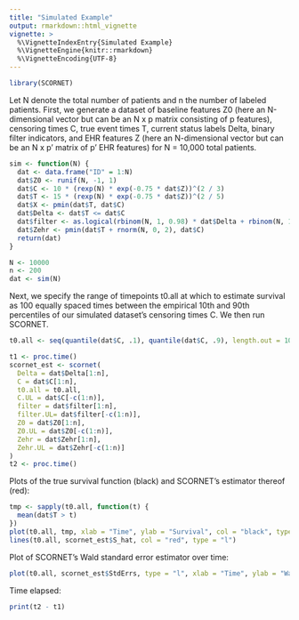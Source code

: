 ```yaml
---
title: "Simulated Example"
output: rmarkdown::html_vignette
vignette: >
  %\VignetteIndexEntry{Simulated Example}
  %\VignetteEngine{knitr::rmarkdown}
  %\VignetteEncoding{UTF-8}
---
```


```r
library(SCORNET)
```

Let N denote the total number of patients and n the number of labeled patients. First, we generate a dataset of baseline features Z0 (here an N-dimensional vector but can be an N x p matrix consisting of p features), censoring times C, true event times T, current status labels Delta, binary filter indicators, and EHR features Z (here an N-dimensional vector but can be an N x p' matrix of p' EHR features) for N = 10,000 total patients.

```r
sim <- function(N) {
  dat <- data.frame("ID" = 1:N)
  dat$Z0 <- runif(N, -1, 1)
  dat$C <- 10 * (rexp(N) * exp(-0.75 * dat$Z))^(2 / 3)
  dat$T <- 15 * (rexp(N) * exp(-0.75 * dat$Z))^(2 / 5)
  dat$X <- pmin(dat$T, dat$C)
  dat$Delta <- dat$T <= dat$C
  dat$filter <- as.logical(rbinom(N, 1, 0.98) * dat$Delta + rbinom(N, 1, 0.12) * (1 - dat$Delta))
  dat$Zehr <- pmin(dat$T + rnorm(N, 0, 2), dat$C)
  return(dat)
}

N <- 10000
n <- 200
dat <- sim(N)
```

Next, we specify the range of timepoints t0.all at which to estimate survival as 100 equally spaced times between the empirical 10th and 90th percentiles of our simulated dataset's censoring times C. We then run SCORNET.

```r
t0.all <- seq(quantile(dat$C, .1), quantile(dat$C, .9), length.out = 100)

t1 <- proc.time()
scornet_est <- scornet(
  Delta = dat$Delta[1:n], 
  C = dat$C[1:n], 
  t0.all = t0.all, 
  C.UL = dat$C[-c(1:n)], 
  filter = dat$filter[1:n], 
  filter.UL= dat$filter[-c(1:n)], 
  Z0 = dat$Z0[1:n], 
  Z0.UL = dat$Z0[-c(1:n)], 
  Zehr = dat$Zehr[1:n], 
  Zehr.UL = dat$Zehr[-c(1:n)]
)
t2 <- proc.time()
```

Plots of the true survival function (black) and SCORNET's estimator thereof (red):

```r
tmp <- sapply(t0.all, function(t) {
  mean(dat$T > t)
})
plot(t0.all, tmp, xlab = "Time", ylab = "Survival", col = "black", type = "l")
lines(t0.all, scornet_est$S_hat, col = "red", type = "l")
```

Plot of SCORNET's Wald standard error estimator over time:

```r
plot(t0.all, scornet_est$StdErrs, type = "l", xlab = "Time", ylab = "Wald Std. Err.")
```

Time elapsed:

```r
print(t2 - t1)
```
